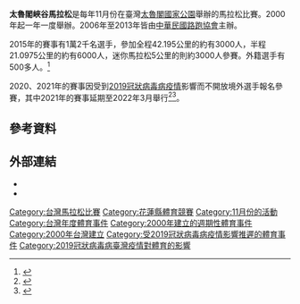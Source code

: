 {{noteTA
|G1=ME
}}
{{Infobox athletics race
| image = 2020年11月7日 太魯閣峽谷馬拉松 花蓮縣政府.jpg
| imagesize = 300px
| caption = 2020年的賽事起跑處
| date = 11月
| location = 中華民國花蓮縣
| type = 公路
| distance = 12公里、半程馬拉松、馬拉松
| sponsor = 雲朗觀光、威剛科技、臺灣運彩、臺灣美津濃、花蓮翰品酒店、富邦產險、家樂福、維他露
| beneficiary = 
| est = 2000
| end =
| record =
{{ubl
|'''半程馬拉松'''（女）：{{KEN}} Jane Jerono Rotich 1小時18分59秒 （2013年）
|'''半程馬拉松'''（男）：{{KEN}} Samal Emanuel Plilan 1小時07分58秒 （2013年）
|'''馬拉松'''（女）：{{KEN}} Ecler Chelimo Loywapei 2小時51分11秒 （2012年）
|'''馬拉松'''（男）：{{KEN}} Nicodemus Kiprono 2小時18分00秒 （2007年）
}}
| homepage = {{url|https://www.taroko-marathon.com.tw/}}
}}
'''太魯閣峽谷馬拉松'''是每年11月份在臺灣[[太魯閣國家公園|太魯閣國家公園]]舉辦的馬拉松比賽。2000年起一年一度舉辦。2006年至2013年皆由[[中華民國路跑協會|中華民國路跑協會]]主辦。{{r|跑協}}

2015年的賽事有1萬2千名選手，參加全程42.195公里的約有3000人，半程21.0975公里的約有6000人，迷你馬拉松5公里的則約3000人參賽。外籍選手有500多人。<ref>{{cite news|title=太魯閣馬拉松登場 逾萬人峽谷間邁步|publisher=中央通訊社|url=http://www.cna.com.tw/news/aspt/201511070067-1.aspx|date=2015-11-07|author=李先鳳|accessdate=2015-11-08|archive-date=2016-03-04|archive-url=https://web.archive.org/web/20160304134136/http://www.cna.com.tw/news/aspt/201511070067-1.aspx|dead-url=no}}</ref>

2020、2021年的賽事因受到[[2019冠狀病毒病臺灣疫情|2019冠狀病毒病疫情]]影響而不開放境外選手報名參賽，其中2021年的賽事延期至2022年3月舉行<ref>{{cite news |author1=張祈 |title=太魯閣馬拉松防疫 首度婉拒境外選手報名 |url=https://www.cna.com.tw/news/aspt/202007030254.aspx |accessdate=2021-11-08 |agency=中央通訊社 |date=2020-11-07 |archive-date=2021-11-09 |archive-url=https://web.archive.org/web/20211109075313/https://www.cna.com.tw/news/aspt/202007030254.aspx }}</ref><ref>{{cite news |author1=羅亦晽 |title=一生必跑一次！太魯閣馬拉松明年3月開跑 9日晚間6時開放報名 |url=https://www.chinatimes.com/realtimenews/20211109004068-260403?chdtv |accessdate=2021-11-09 |work=中國時報 |date=2021-11-09 |archive-date=2021-11-09 |archive-url=https://web.archive.org/web/20211109150453/https://www.chinatimes.com/realtimenews/20211109004068-260403?chdtv }}</ref>。

==參考資料==
{{reflist|refs=
<ref name="跑協">{{cite web|author1=中華民國路跑協會|title=路協賽事|url=http://www.sportsnet.org.tw/|website=中華民國路跑協會|access-date=2015-11-08|archive-date=2012-03-15|archive-url=https://web.archive.org/web/20120315135051/http://www.sportsnet.org.tw/|dead-url=no}}</ref>
}}

== 外部連結 ==
* {{Official}}
* {{Facebook}}

[[Category:台灣馬拉松比賽|Category:台灣馬拉松比賽]]
[[Category:花蓮縣體育競賽|Category:花蓮縣體育競賽]]
[[Category:11月份的活動|Category:11月份的活動]]
[[Category:台灣年度體育事件|Category:台灣年度體育事件]]
[[Category:2000年建立的週期性體育事件|Category:2000年建立的週期性體育事件]]
[[Category:2000年台灣建立|Category:2000年台灣建立]]
[[Category:受2019冠狀病毒病疫情影響推遲的體育事件|Category:受2019冠狀病毒病疫情影響推遲的體育事件]]
[[Category:2019冠狀病毒病臺灣疫情對體育的影響|Category:2019冠狀病毒病臺灣疫情對體育的影響]]